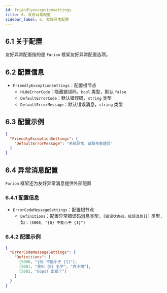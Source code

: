 ```yaml
---
id: friendlyexceptionsettings
title: 6. 友好异常配置
sidebar_label: 6. 友好异常配置
---
```



<JoinGroup />

## 6.1 关于配置

友好异常配置指的是 `Furion` 框架友好异常配置选项。

## 6.2 配置信息

- `FriendlyExceptionSettings`：配置根节点
    - `HideErrorCode`：隐藏错误码，`bool` 类型，默认 `false`
    - `DefaultErrorCode`：默认错误码，`string` 类型
    - `DefaultErrorMessage`：默认错误消息，`string` 类型

## 6.3 配置示例

```json
{
  "FriendlyExceptionSettings": {
    "DefaultErrorMessage": "系统异常，请联系管理员"
  }
}
```

## 6.4 异常消息配置

`Furion` 框架还为友好异常消息提供外部配置

### 6.4.1 配置信息

- `ErrorCodeMessageSettings`：配置根节点
  - `Definitions`：配置异常错误码消息类型，`[错误状态码，错误消息][]` 类型，如：`[5000, "{0} 不能小于 {1}"]`

### 6.4.2 配置示例

```json
{
  "ErrorCodeMessageSettings": {
    "Definitions": [
      [5000, "{0} 不能小于 {1}"],
      [5001, "我叫 {0} 名字", "百小僧"],
      [5002, "Oops! 出错了"]
    ]
  }
}
```
